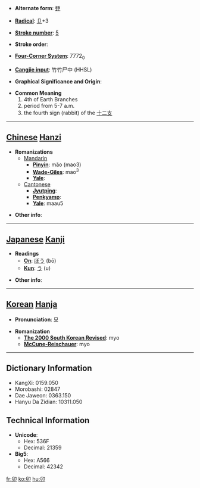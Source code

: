 * '''Alternate form''': [[戼]]

* '''[[Wiktionary:Chinese radical index| Radical]]''': [[Wiktionary:Chinese radical index 卩|卩]]+3

* '''[[Wiktionary:Chinese total strokes index|Stroke number]]''': [[Wiktionary:Chinese total strokes index 5|5]]

* '''Stroke order''': 

* '''[[Wiktionary:Chinese four corner index|Four-Corner System]]''': 7772<sub>0</sub>

* '''[[Wiktionary:Chinese Cangjie index|Cangjie input]]''': 竹竹尸中 (HHSL)

* '''Graphical Significance and Origin''': 

* '''Common Meaning'''
*#4th of Earth Branches
*# period from 5-7 a.m.
*# the fourth sign (rabbit) of the [[十二支]] <!-- Apparently the Chinese use 兎 instead. -->


----

== [[Chinese]] [[Hanzi]] ==

* '''Romanizations'''
** [[Mandarin]]
*** '''[[Pinyin]]''': mǎo (mao3)
*** '''[[Wade-Giles]]''': mao<sup>3</sup>
*** '''[[Yale]]''': 
**[[Cantonese]]
***'''[[Jyutping]]''':
***'''[[Penkyamp]]''': 
***'''[[Yale]]''': maau5

* '''Other info''': 

----

== [[Japanese]] [[Kanji]] ==

* '''Readings'''
** '''[[On]]''': [[ぼう]] (bō)
** '''[[Kun]]''': [[う]] (u)

* '''Other info''':  

----

== [[Korean]] [[Hanja]] ==

* '''Pronunciation''': 묘

* '''Romanization'''
** '''[[The 2000 South Korean Revised Romanization|The 2000 South Korean Revised]]''': myo
** '''[[McCune-Reischauer]]''': myo

----

== Dictionary Information ==

* KangXi: 0159.050
* Morobashi: 02847
* Dae Jaweon: 0363.150
* Hanyu Da Zidian: 10311.050

== Technical Information ==

* '''Unicode''':
** Hex: 536F
** Decimal: 21359
* '''Big5''':
** Hex: A566
** Decimal: 42342

[[fr:卯]]
[[ko:卯]]
[[hu:卯]]